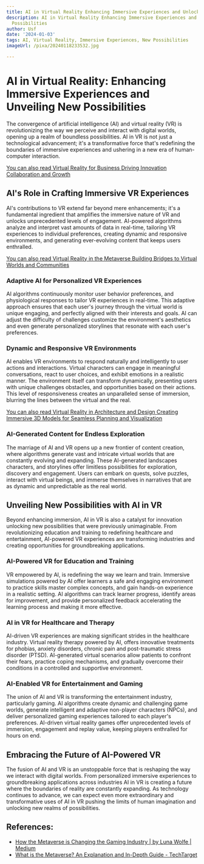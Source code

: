 ```yaml
---
title: AI in Virtual Reality Enhancing Immersive Experiences and Unlocking New Possibilities
description: AI in Virtual Reality Enhancing Immersive Experiences and Unlocking New
  Possibilities
author: Usf
date: '2024-01-03'
tags: AI, Virtual Reality, Immersive Experiences, New Possibilities
imageUrl: /pixa/20240118233532.jpg

---
```

#  AI in Virtual Reality: Enhancing  Immersive  Experiences and Unveiling New Possibilities

The convergence of artificial intelligence (AI) and virtual reality (VR)  is revolutionizing the way we perceive and  interact with digital worlds, opening up a  realm of boundless  possibilities. AI in  VR is  not just  a technological  advancement; it's a transformative force that's redefining the boundaries  of immersive experiences and ushering in a new era of human-computer interaction.

[You can also read Virtual Reality for  Business Driving Innovation Collaboration and  Growth](Virtual%20Reality%20for%20Business%20Driving%20Innovation%2C%20Collaboration%2C%20and%20Growth)


## AI's Role in Crafting Immersive VR Experiences

AI's contributions to VR extend far beyond mere enhancements; it's a fundamental ingredient that  amplifies the immersive  nature of VR  and unlocks unprecedented levels of engagement. AI-powered algorithms analyze and interpret vast amounts  of data in real-time, tailoring VR experiences to individual  preferences, creating dynamic and responsive environments, and generating  ever-evolving content that keeps  users enthralled.

[You can also read Virtual Reality in the Metaverse Building Bridges to Virtual Worlds and Communities](Virtual%20Reality%20in%20the%20Metaverse%20Building%20Bridges%20to%20Virtual%20Worlds%20and%20Communities)


### Adaptive AI for Personalized VR Experiences

AI algorithms continuously monitor user behavior preferences, and physiological responses to  tailor VR experiences in real-time. This adaptive approach ensures  that each user's journey through the virtual world is unique engaging, and perfectly aligned with their interests and goals. AI can adjust the difficulty of challenges customize the environment's aesthetics and even generate personalized storylines that resonate with each user's preferences.

### Dynamic and Responsive VR Environments

AI  enables VR environments to respond naturally and intelligently to user actions and interactions. Virtual characters can engage in  meaningful conversations, react to user choices, and exhibit emotions  in  a realistic manner.  The environment itself can transform  dynamically, presenting users with unique challenges obstacles, and opportunities based  on their actions. This level of  responsiveness  creates an unparalleled sense of immersion, blurring the lines between the  virtual and the real.

[You can also read Virtual Reality in Architecture and Design Creating Immersive 3D Models for Seamless  Planning and Visualization](Virtual%20Reality%20in%20Architecture%20and%20Design%20Creating%20Immersive%203D%20Models%20for%20Seamless%20Planning%20and%20Visualization)


### AI-Generated Content for Endless Exploration

The marriage of AI and VR opens up a new frontier of content creation,  where algorithms  generate vast and  intricate virtual worlds that are constantly evolving and expanding. These AI-generated landscapes characters, and  storylines offer limitless possibilities for exploration, discovery and engagement. Users can embark on quests, solve puzzles, interact  with virtual beings, and immerse themselves in narratives that are  as dynamic and unpredictable as the real world.

## Unveiling New Possibilities with AI  in VR

Beyond enhancing immersion, AI in VR is also a catalyst for innovation unlocking new possibilities that were previously unimaginable. From revolutionizing education and  training to redefining  healthcare and entertainment, AI-powered VR experiences  are transforming industries and creating opportunities for groundbreaking applications.

###  AI-Powered VR for Education and Training

VR empowered by AI, is redefining the way we learn and train. Immersive simulations powered by AI offer learners  a safe and  engaging environment to practice skills master complex concepts, and gain hands-on experience in a realistic setting. AI algorithms can track learner progress, identify areas for improvement, and provide personalized feedback accelerating the learning process and making it more effective.

### AI in VR for Healthcare and  Therapy

AI-driven VR experiences are  making significant strides in the healthcare industry. Virtual reality therapy powered  by AI, offers innovative treatments for phobias, anxiety disorders, chronic pain and post-traumatic  stress  disorder (PTSD).  AI-generated virtual scenarios allow patients to confront  their fears, practice coping mechanisms, and gradually overcome their  conditions in a controlled and supportive environment.

### AI-Enabled VR for Entertainment and Gaming

The union of AI and VR is transforming the entertainment  industry, particularly gaming. AI algorithms  create  dynamic and  challenging game worlds,  generate  intelligent and  adaptive non-player characters (NPCs), and deliver personalized  gaming experiences tailored to each player's  preferences. AI-driven virtual reality games offer unprecedented levels of immersion, engagement and replay value, keeping players enthralled for hours on end.

##  Embracing the Future of  AI-Powered VR

The fusion of AI and VR is an unstoppable force that is reshaping the way we interact with digital worlds. From personalized immersive experiences to groundbreaking applications across industries AI in VR  is creating a future where the boundaries of reality are constantly expanding. As technology continues to advance, we can expect even  more extraordinary and transformative  uses of AI in VR  pushing the limits of human imagination and unlocking new realms of possibilities.

## References:
- [How the Metaverse is Changing the Gaming Industry | by Luna Wolfe | Medium](https://medium.com/@lunawolfe01/how-the-metaverse-is-changing-the-gaming-industry-c6b32dd77cf8)
- [What is the Metaverse? An Explanation and In-Depth Guide - TechTarget](https://www.techtarget.com/whatis/feature/The-metaverse-explained-Everything-you-need-to-know)
